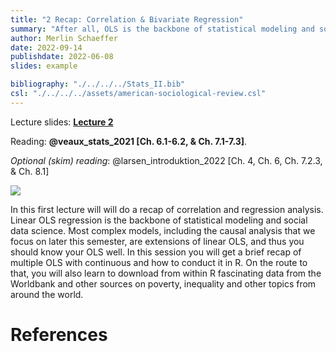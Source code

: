 ```yaml
---
title: "2 Recap: Correlation & Bivariate Regression"
summary: "After all, OLS is the backbone of statistical modeling and social data science."
author: Merlin Schaeffer
date: 2022-09-14
publishdate: 2022-06-08
slides: example

bibliography: "./../../../Stats_II.bib"
csl: "./../../../assets/american-sociological-review.csl"
---
```


Lecture slides: [**Lecture 2**](/Lectures/2-Correlation-n-Regression/2-Corr-n-Reg.html)

Reading: **@veaux_stats_2021[Ch. 6.1-6.2, & Ch. 7.1-7.3]**.

*Optional (skim) reading*: @larsen_introduktion_2022[Ch. 4, Ch. 6, Ch. 7.2.3, & Ch. 8.1]

![](/Lectures/2-Correlation-n-Regression/2-Corr-n-Reg_files/figure-html/min_resid-1.png)

In this first lecture will will do a recap of correlation and regression analysis. Linear OLS regression is the backbone of statistical modeling and social data science. Most complex models, including the causal analysis that we focus on later this semester, are extensions of linear OLS, and thus you should know your OLS well. In this session you will get a brief recap of multiple OLS with continuous and how to conduct it in R. On the route to that, you will also learn to download from within R fascinating data from the Worldbank and other sources on poverty, inequality and other topics from around the world.

# References
